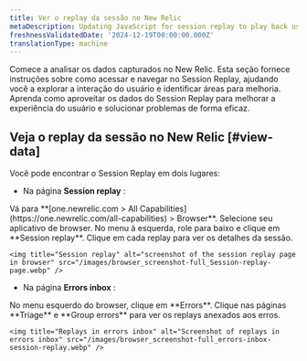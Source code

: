 ```yaml
---
title: Ver o replay da sessão no New Relic
metaDescription: Updating JavaScript for session replay to play back user interactions and improve page performance.
freshnessValidatedDate: '2024-12-19T00:00:00.000Z'
translationType: machine
---
```


Comece a analisar os dados capturados no New Relic. Esta seção fornece instruções sobre como acessar e navegar no Session Replay, ajudando você a explorar a interação do usuário e identificar áreas para melhoria. Aprenda como aproveitar os dados do Session Replay para melhorar a experiência do usuário e solucionar problemas de forma eficaz.

## Veja o replay da sessão no New Relic [#view-data]

Você pode encontrar o Session Replay em dois lugares:

* Na página <DNT>**Session replay**</DNT> :

<Steps>
  <Step>
    Vá para <DNT>**[one.newrelic.com &gt; All Capabilities](https://one.newrelic.com/all-capabilities) &gt; Browser**</DNT>.
  </Step>

  <Step>
    Selecione seu aplicativo de browser.
  </Step>

  <Step>
    No menu à esquerda, role para baixo e clique em <DNT>**Session replay**</DNT>.
  </Step>

  <Step>
    Clique em cada replay para ver os detalhes da sessão.

    <img title="Session replay" alt="screenshot of the session replay page in browser" src="/images/browser_screenshot-full_Session-replay-page.webp" />
  </Step>
</Steps>

* Na página <DNT>**Errors inbox**</DNT> :

<Steps>
  <Step>
    No menu esquerdo do browser, clique em <DNT>**Errors**</DNT>.
  </Step>

  <Step>
    Clique nas páginas <DNT>**Triage**</DNT> e <DNT>**Group errors**</DNT> para ver os replays anexados aos erros.

    <img title="Replays in errors inbox" alt="Screenshot of replays in errors inbox" src="/images/browser_screenshot-full_errors-inbox-session-replay.webp" />
  </Step>
</Steps>